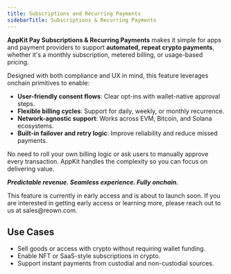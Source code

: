 ```yaml
---
title: Subscriptions and Recurring Payments
sidebarTitle: Subscriptions & Recurring Payments
---
```


**AppKit Pay Subscriptions & Recurring Payments** makes it simple for apps and payment providers to support **automated, repeat crypto payments**, whether it's a monthly subscription, metered billing, or usage-based pricing.

Designed with both compliance and UX in mind, this feature leverages onchain primitives to enable:

- **User-friendly consent flows**: Clear opt-ins with wallet-native approval steps.
- **Flexible billing cycles**: Support for daily, weekly, or monthly recurrence.
- **Network-agnostic support**: Works across EVM, Bitcoin, and Solana ecosystems.
- **Built-in failover and retry logic**: Improve reliability and reduce missed payments.

No need to roll your own billing logic or ask users to manually approve every transaction. AppKit handles the complexity so you can focus on delivering value.

***Predictable revenue. Seamless experience. Fully onchain.***

<Note>
    This feature is currently in early access and is about to launch soon. If you are interested in getting early access or learning more, please reach out to us at sales@reown.com.
</Note>

## Use Cases

- Sell goods or access with crypto without requiring wallet funding.
- Enable NFT or SaaS-style subscriptions in crypto.
- Support instant payments from custodial and non-custodial sources.

